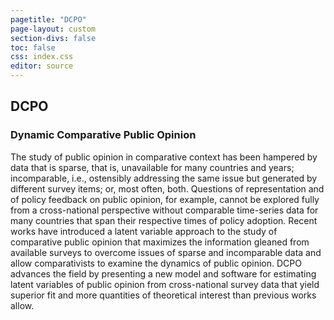```yaml
---
pagetitle: "DCPO"
page-layout: custom
section-divs: false
toc: false
css: index.css
editor: source
---
```


::: {.hero-image}
::: {.hero-text}

# DCPO

### Dynamic Comparative Public Opinion

:::
:::

::: {.content-block}
The study of public opinion in comparative context has been hampered by data that is sparse, that is, unavailable for many countries and years; incomparable, i.e., ostensibly addressing the same issue but generated by different survey items; or, most often, both. Questions of representation and of policy feedback on public opinion, for example, cannot be explored fully from a cross-national perspective without comparable time-series data for many countries that span their respective times of policy adoption. Recent works have introduced a latent variable approach to the study of comparative public opinion that maximizes the information gleaned from available surveys to overcome issues of sparse and incomparable data and allow comparativists to examine the dynamics of public opinion. DCPO advances the field by presenting a new model and software for estimating latent variables of public opinion from cross-national survey data that yield superior fit and more quantities of theoretical interest than previous works allow.
:::
